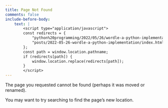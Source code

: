 ```yaml
---
title: Page Not Found
comments: false
include-before-body:
    text: |
        <script type="application/javascript">
        const redirects = {
            "python%20programming/2022/05/26/wordle-a-python-implementation.html":
            "posts/2022-05-26-wordle-a-python-implementation/index.html",
        };
        const path = window.location.pathname;
        if (redirects[path]) {
            window.location.replace(redirects[path]);
        }
        </script>
---
```


The page you requested cannot be found (perhaps it was moved or renamed).

You may want to try searching to find the page's new location.